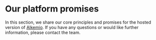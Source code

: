 # Our platform promises

In this section, we share our core principles and promises for the hosted version of [Alkemio](https://alkem.io/). 
If you have any questions or would like further information, please contact the team. 